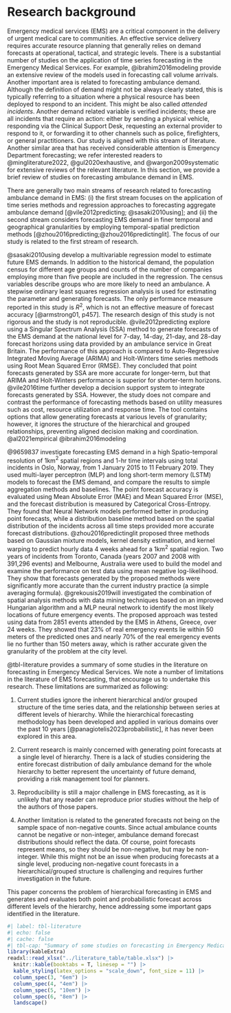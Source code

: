 # Research background {#sec-lit}

Emergency medical services (EMS) are a critical component in the delivery of urgent medical care to communities. An effective service delivery requires accurate resource planning that generally relies on demand forecasts at operational, tactical, and strategic levels. There is a substantial number of studies on the application of time series forecasting in the Emergency Medical Services. For example, @ibrahim2016modeling provide an extensive review of the models used in forecasting call volume arrivals. Another important area is related to forecasting ambulance demand. Although the definition of demand might not be always clearly stated, this is typically referring to a situation where a physical resource has been deployed to respond to an incident. This might be also called _attended incidents_. Another demand related variable is verified incidents; these are all incidents that require an action: either by sending a physical vehicle, responding via the Clinical Support Desk, requesting an external provider to respond to it, or forwarding it to other channels such as police, firefighters, or general practitioners. Our study is aligned with this stream of literature. Another similar area that has received considerable attention is Emergency Department forecasting; we refer interested readers to @mingliterature2022, @gul2020exhaustive, and @wargon2009systematic for extensive reviews of the relevant literature. In this section, we provide a brief review of studies on forecasting ambulance demand in EMS.

There are generally two main streams of research related to forecasting ambulance demand in EMS: (i) the first stream focuses on the application of time series methods and regression approaches to forecasting aggregate ambulance demand [@vile2012predicting; @sasaki2010using]; and (ii) the second stream considers forecasting EMS demand in finer temporal and geographical granularities by employing temporal-spatial prediction methods [@zhou2016predicting;@zhou2016predictinglit]. The focus of our study is related to the first stream of research.

@sasaki2010using develop a multivariable regression model to estimate future EMS demands. In addition to the historical demand, the population census for different age groups and counts of the number of companies employing more than five people are included in the regression. The census variables describe groups who are more likely to need an ambulance. A stepwise ordinary least squares regression analysis is used for estimating the parameter and generating forecasts. The only performance measure reported in this study is $R^2$, which is not an effective measure of forecast accuracy [@armstrong01, p457]. The research design of this study is not rigorous and the study is not reproducible. @vile2012predicting explore using a Singular Spectrum Analysis (SSA) method to generate forecasts of the EMS demand at the national level for 7-day, 14-day, 21-day, and 28-day forecast horizons using data provided by an ambulance service in Great Britain. The performance of this approach is compared to Auto-Regressive Integrated Moving Average (ARIMA) and Holt-Winters time series methods using Root Mean Squared Error (RMSE). They concluded that point forecasts generated by SSA are more accurate for longer-term, but that ARIMA and Holt-Winters performance is superior for shorter-term horizons. @vile2016time further develop a decision support system to integrate forecasts generated by SSA. However, the study does not compare and contrast the performance of forecasting methods based on utility measures such as cost, resource utilization and response time. The tool contains options that allow generating forecasts at various levels of granularity; however, it ignores the structure of the hierarchical and grouped relationships, preventing aligned decision making and coordination. @al2021empirical \textcolor{teal}{utilises data from the Welsh Ambulance Service to explore the forecast accuracy of four forecasting approaches: ARIMA, Holt Winters, Multiple Regression, and Singular Spectrum Analysis (SSA) in predicting call volume demand. The aim is to compare these approaches with the current method across various planning horizons (7 days, 30 days, and 90 days) for both total call volume and category-specific demand. Forecast accuracy performance is evaluated using root mean square error (RMSE) and mean absolute percentage error (MAPE). The findings indicate that ARIMA performs the best in predicting weekly and monthly demand. However, when it comes to long-term demand, the SSA method proves to be the most effective.} @ibrahim2016modeling \textcolor{teal}{conducted a case study to assess the effectiveness of multiple forecasting methods: the multiplicative univariate forecasting model (MU), univariate mixed-effects model (ME), bivariate mixed-effects model (BME1), and bivariate mixed-effects model (BME2). Call centre data were utilised to forecast for periods of 1, 7, and 14 days ahead, using only a limited dataset of 42 days. The performance of these forecasting methods was evaluated using two metrics: RMSE for point forecasts and coverage probability for the 95\% prediction interval. The findings indicate that the ME consistently produces the most accurate point forecasts. On the other hand, BME1 and BME2 demonstrate superior coverage probabilities when forecasting for one day or one week ahead. For a two-week leading period, MU shows better coverage probability.}

@9659837 investigate forecasting EMS demand in a high Spatio-temporal resolution of 1km$^2$ spatial regions and 1-hr time intervals using total incidents in Oslo, Norway, from 1 January 2015 to 11 February 2019. They used multi-layer perceptron (MLP) and long short-term memory (LSTM) models to forecast the EMS demand, and compare the results to simple aggregation methods and baselines. The point forecast accuracy is evaluated using Mean Absolute Error (MAE) and Mean Squared Error (MSE), and the forecast distribution is measured by Categorical Cross-Entropy. They found that Neural Network models performed better in producing point forecasts, while a distribution baseline method based on the spatial distribution of the incidents across all time steps provided more accurate forecast distributions. @zhou2016predictinglit proposed three methods based on Gaussian mixture models, kernel density estimation, and kernel warping to predict hourly data 4 weeks ahead for a 1km$^2$ spatial region. Two years of incidents from Toronto, Canada (years 2007 and 2008 with 391,296 events) and Melbourne, Australia were used to build the model and examine the performance on test data using mean negative log-likelihood. They show that forecasts generated by the proposed methods were significantly more accurate than the current industry practice (a simple averaging formula). @grekousis2019will investigated the combination of spatial analysis methods with data mining techniques based on an improved Hungarian algorithm and a MLP neural network to identify the most likely locations of future emergency events. The proposed approach was tested using data from 2851 events attended by the EMS in Athens, Greece, over 24 weeks. They showed that 23% of real emergency events lie within 50 meters of the predicted ones and nearly 70% of the real emergency events lie no further than 150 meters away, which is rather accurate given the granularity of the problem at the city level.

@tbl-literature provides a summary of some studies in the literature on forecasting in Emergency Medical Services. We note a number of limitations in the literature of EMS forecasting, that encourage us to undertake this research. These limitations are summarized as following:

1. Current studies ignore the inherent hierarchical and/or grouped structure of the time series data, and the relationship between series at different levels of hierarchy. While the hierarchical forecasting methodology has been developed and applied in various domains over the past 10 years [@panagiotelis2023probabilistic], it has never been explored in this area.

2. Current research is mainly concerned with generating point forecasts at a single level of hierarchy. There is a lack of studies considering the entire forecast distribution of daily ambulance demand for the whole hierarchy to better represent the uncertainty of future demand, providing a risk management tool for planners.

3. Reproducibility is still a major challenge in EMS forecasting, as it is unlikely that any reader can  reproduce prior studies without the help of the authors of those papers.

4. Another limitation is related to the generated forecasts not being on the sample space of non-negative counts. Since actual ambulance counts cannot be negative or non-integer, ambulance demand forecast distributions should reflect the data. Of course, point forecasts represent means, so they should be non-negative, but may be non-integer. While this might not be an issue when producing forecasts at a single level, producing non-negative count forecasts in a hierarchical/grouped structure is challenging and requires further investigation in the future.

This paper concerns the problem of hierarchical forecasting in EMS and generates and evaluates both point and probabilistic forecast across different levels of the hierarchy, hence addressing some important gaps identified in the literature.

```r
#| label: tbl-literature
#| echo: false
#| cache: false
#| tbl-cap: "Summary of some studies on forecasting in Emergency Medical Services"
library(kableExtra)
readxl::read_xlsx("../literature_table/table.xlsx") |>
  knitr::kable(booktabs = T, linesep = "") |>
  kable_styling(latex_options = "scale_down", font_size = 11) |>
  column_spec(3, "6em") |>
  column_spec(4, "4em") |>
  column_spec(5, "10em") |>
  column_spec(6, "8em") |>
  landscape()
```
